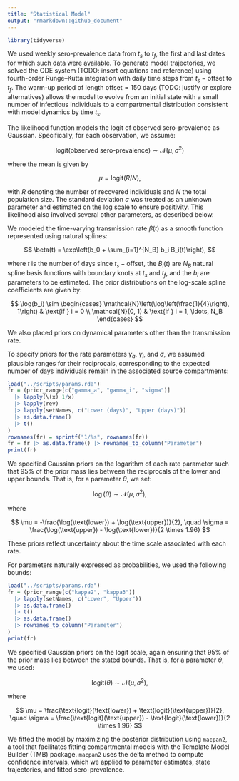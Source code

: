 ```yaml
---
title: "Statistical Model"
output: "rmarkdown::github_document"
---
```


```r
library(tidyverse)
```

We used weekly sero-prevalence data from $t_s$ to $t_f$, the first and last dates for which such data were available. To generate model trajectories, we solved the ODE system (TODO: insert equations and reference) using fourth-order Runge–Kutta integration with daily time steps from $t_s - \text{offset}$ to $t_f$. The warm-up period of length $\text{offset} = 150$ days (TODO: justify or explore alternatives) allows the model to evolve from an initial state with a small number of infectious individuals to a compartmental distribution consistent with model dynamics by time $t_s$.

The likelihood function models the logit of observed sero-prevalence as Gaussian. Specifically, for each observation, we assume:

$$
\text{logit}(\text{observed sero-prevalence}) \sim \mathcal{N}(\mu, \sigma^2)
$$

where the mean is given by

$$
\mu = \text{logit}(R/N),
$$

with $R$ denoting the number of recovered individuals and $N$ the total population size. The standard deviation $\sigma$ was treated as an unknown parameter and estimated on the log scale to ensure positivity. This likelihood also involved several other parameters, as described below.

We modeled the time-varying transmission rate $\beta(t)$ as a smooth function represented using natural splines:

$$
\beta(t) = \exp\left(b_0 + \sum_{i=1}^{N_B} b_i B_i(t)\right),
$$

where $t$ is the number of days since $t_s - \text{offset}$, the $B_i(t)$ are $N_B$ natural spline basis functions with boundary knots at $t_s$ and $t_f$, and the $b_i$ are parameters to be estimated. The prior distributions on the log-scale spline coefficients are given by:

$$
\log(b_i) \sim
\begin{cases}
\mathcal{N}\left(\log\left(\frac{1}{4}\right), 1\right) & \text{if } i = 0 \\
\mathcal{N}(0, 1) & \text{if } i = 1, \ldots, N_B
\end{cases}
$$

We also placed priors on dynamical parameters other than the transmission rate.

To specify priors for the rate parameters $\gamma_a$, $\gamma_i$, and $\sigma$, we assumed plausible ranges for their reciprocals, corresponding to the expected number of days individuals remain in the associated source compartments:

```r
load("../scripts/params.rda")
fr = (prior_range[c("gamma_a", "gamma_i", "sigma")]
  |> lapply(\(x) 1/x)
  |> lapply(rev)
  |> lapply(setNames, c("Lower (days)", "Upper (days)"))
  |> as.data.frame() 
  |> t()
)
rownames(fr) = sprintf("1/%s", rownames(fr))
fr = fr |> as.data.frame() |> rownames_to_column("Parameter")
print(fr)
```

We specified Gaussian priors on the logarithm of each rate parameter such that 95% of the prior mass lies between the reciprocals of the lower and upper bounds. That is, for a parameter $\theta$, we set:

$$
\log(\theta) \sim \mathcal{N}(\mu, \sigma^2),
$$

where

$$
\mu = -\frac{\log(\text{lower}) + \log(\text{upper})}{2}, \quad
\sigma = \frac{\log(\text{upper}) - \log(\text{lower})}{2 \times 1.96}
$$

These priors reflect uncertainty about the time scale associated with each rate.

For parameters naturally expressed as probabilities, we used the following bounds:

```r
load("../scripts/params.rda")
fr = (prior_range[c("kappa2", "kappa3")]
  |> lapply(setNames, c("Lower", "Upper"))
  |> as.data.frame() 
  |> t()
  |> as.data.frame()
  |> rownames_to_column("Parameter")
)
print(fr)
```

We specified Gaussian priors on the logit scale, again ensuring that 95% of the prior mass lies between the stated bounds. That is, for a parameter $\theta$, we used:

$$
\text{logit}(\theta) \sim \mathcal{N}(\mu, \sigma^2),
$$

where

$$
\mu = \frac{\text{logit}(\text{lower}) + \text{logit}(\text{upper})}{2}, \quad
\sigma = \frac{\text{logit}(\text{upper}) - \text{logit}(\text{lower})}{2 \times 1.96}
$$

We fitted the model by maximizing the posterior distribution using `macpan2`, a tool that facilitates fitting compartmental models with the Template Model Builder (TMB) package. `macpan2` uses the delta method to compute confidence intervals, which we applied to parameter estimates, state trajectories, and fitted sero-prevalence.
